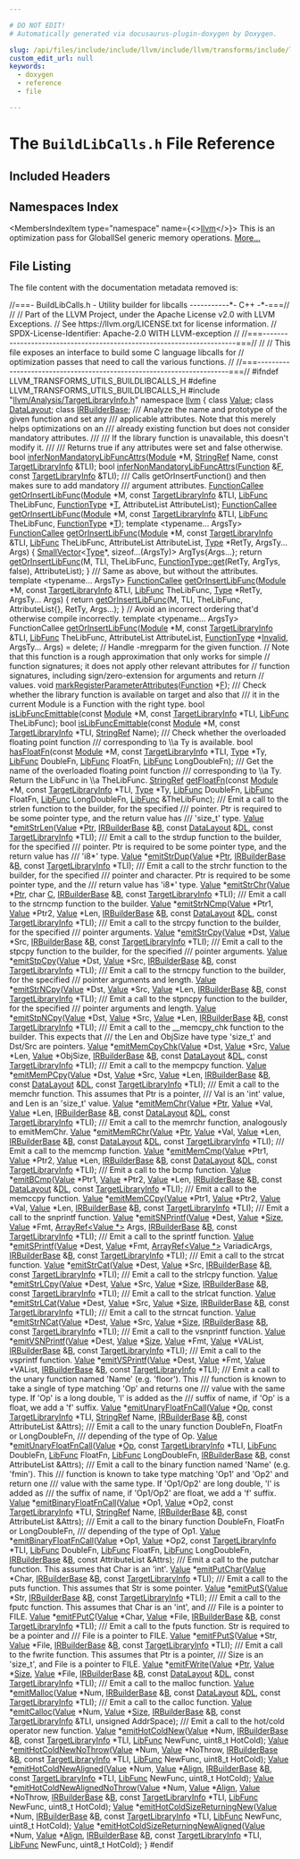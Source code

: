 ```yaml
---

# DO NOT EDIT!
# Automatically generated via docusaurus-plugin-doxygen by Doxygen.

slug: /api/files/include/include/llvm/include/llvm/transforms/include/llvm/transforms/utils/buildlibcalls-h
custom_edit_url: null
keywords:
  - doxygen
  - reference
  - file

---
```





# The `BuildLibCalls.h` File Reference

<DoxygenPage pluginConfig={pluginConfig}>



## Included Headers

<IncludesList>
<IncludesListItem
  filePath="llvm/Analysis/TargetLibraryInfo.h"
  permalink="/docs/api/files/include/include/llvm/include/llvm/analysis/targetlibraryinfo-h"
  isLocal="true" />
</IncludesList>

## Namespaces Index

<MembersIndex>

<MembersIndexItem
  type="namespace"
  name={<><a href="/docs/api/namespaces/llvm">llvm</a></>}>
This is an optimization pass for GlobalISel generic memory operations. <a href="/docs/api/namespaces/llvm/#details">More...</a>
</MembersIndexItem>

</MembersIndex>


## File Listing

The file content with the documentation metadata removed is:

<ProgramListing>

<Link id="l00001" /><CodeLine lineNumber="1"><Highlight kind="comment">//===- BuildLibCalls.h - Utility builder for libcalls -----------&#42;- C++ -&#42;-===//</Highlight><Highlight kind="normal"></Highlight></CodeLine>
<Link id="l00002" /><CodeLine lineNumber="2"><Highlight kind="normal"></Highlight><Highlight kind="comment">//</Highlight><Highlight kind="normal"></Highlight></CodeLine>
<Link id="l00003" /><CodeLine lineNumber="3"><Highlight kind="normal"></Highlight><Highlight kind="comment">// Part of the LLVM Project, under the Apache License v2.0 with LLVM Exceptions.</Highlight><Highlight kind="normal"></Highlight></CodeLine>
<Link id="l00004" /><CodeLine lineNumber="4"><Highlight kind="normal"></Highlight><Highlight kind="comment">// See https://llvm.org/LICENSE.txt for license information.</Highlight><Highlight kind="normal"></Highlight></CodeLine>
<Link id="l00005" /><CodeLine lineNumber="5"><Highlight kind="normal"></Highlight><Highlight kind="comment">// SPDX-License-Identifier: Apache-2.0 WITH LLVM-exception</Highlight><Highlight kind="normal"></Highlight></CodeLine>
<Link id="l00006" /><CodeLine lineNumber="6"><Highlight kind="normal"></Highlight><Highlight kind="comment">//</Highlight><Highlight kind="normal"></Highlight></CodeLine>
<Link id="l00007" /><CodeLine lineNumber="7"><Highlight kind="normal"></Highlight><Highlight kind="comment">//===----------------------------------------------------------------------===//</Highlight><Highlight kind="normal"></Highlight></CodeLine>
<Link id="l00008" /><CodeLine lineNumber="8"><Highlight kind="normal"></Highlight><Highlight kind="comment">//</Highlight><Highlight kind="normal"></Highlight></CodeLine>
<Link id="l00009" /><CodeLine lineNumber="9"><Highlight kind="normal"></Highlight><Highlight kind="comment">// This file exposes an interface to build some C language libcalls for</Highlight><Highlight kind="normal"></Highlight></CodeLine>
<Link id="l00010" /><CodeLine lineNumber="10"><Highlight kind="normal"></Highlight><Highlight kind="comment">// optimization passes that need to call the various functions.</Highlight><Highlight kind="normal"></Highlight></CodeLine>
<Link id="l00011" /><CodeLine lineNumber="11"><Highlight kind="normal"></Highlight><Highlight kind="comment">//</Highlight><Highlight kind="normal"></Highlight></CodeLine>
<Link id="l00012" /><CodeLine lineNumber="12"><Highlight kind="normal"></Highlight><Highlight kind="comment">//===----------------------------------------------------------------------===//</Highlight><Highlight kind="normal"></Highlight></CodeLine>
<Link id="l00013" /><CodeLine lineNumber="13"><Highlight kind="normal"></Highlight></CodeLine>
<Link id="l00014" /><CodeLine lineNumber="14"><Highlight kind="normal"></Highlight><Highlight kind="preprocessor">#ifndef LLVM&#95;TRANSFORMS&#95;UTILS&#95;BUILDLIBCALLS&#95;H</Highlight><Highlight kind="normal"></Highlight></CodeLine>
<Link id="l00015" /><CodeLine lineNumber="15"><Highlight kind="normal"></Highlight><Highlight kind="preprocessor">#define LLVM&#95;TRANSFORMS&#95;UTILS&#95;BUILDLIBCALLS&#95;H</Highlight><Highlight kind="normal"></Highlight></CodeLine>
<Link id="l00016" /><CodeLine lineNumber="16"><Highlight kind="normal"></Highlight></CodeLine>
<Link id="l00017" /><CodeLine lineNumber="17"><Highlight kind="normal"></Highlight><Highlight kind="preprocessor">#include &quot;<a href="/docs/api/files/include/include/llvm/include/llvm/analysis/targetlibraryinfo-h">llvm/Analysis/TargetLibraryInfo.h</a>&quot;</Highlight><Highlight kind="normal"></Highlight></CodeLine>
<Link id="l00018" /><CodeLine lineNumber="18"><Highlight kind="normal"></Highlight></CodeLine>
<Link id="l00019" /><CodeLine lineNumber="19"><Highlight kind="normal"></Highlight><Highlight kind="keyword">namespace </Highlight><Highlight kind="normal"><a href="/docs/api/namespaces/llvm">llvm</a> &#123;</Highlight></CodeLine>
<Link id="l00020" /><CodeLine lineNumber="20"><Highlight kind="normal">  </Highlight><Highlight kind="keyword">class </Highlight><Highlight kind="normal"><a href="/docs/api/classes/llvm/value">Value</a>;</Highlight></CodeLine>
<Link id="l00021" /><CodeLine lineNumber="21"><Highlight kind="normal">  </Highlight><Highlight kind="keyword">class </Highlight><Highlight kind="normal"><a href="/docs/api/classes/llvm/datalayout">DataLayout</a>;</Highlight></CodeLine>
<Link id="l00022" /><CodeLine lineNumber="22"><Highlight kind="normal">  </Highlight><Highlight kind="keyword">class </Highlight><Highlight kind="normal"><a href="/docs/api/classes/llvm/irbuilderbase">IRBuilderBase</a>;</Highlight></CodeLine>
<Link id="l00023" /><CodeLine lineNumber="23"><Highlight kind="normal"></Highlight><Highlight kind="comment"></Highlight></CodeLine>
<Link id="l00024" /><CodeLine lineNumber="24"><Highlight kind="comment">  /// Analyze the name and prototype of the given function and set any</Highlight></CodeLine>
<Link id="l00025" /><CodeLine lineNumber="25"><Highlight kind="comment">  /// applicable attributes. Note that this merely helps optimizations on an</Highlight></CodeLine>
<Link id="l00026" /><CodeLine lineNumber="26"><Highlight kind="comment">  /// already existing function but does not consider mandatory attributes.</Highlight></CodeLine>
<Link id="l00027" /><CodeLine lineNumber="27"><Highlight kind="comment">  ///</Highlight></CodeLine>
<Link id="l00028" /><CodeLine lineNumber="28"><Highlight kind="comment">  /// If the library function is unavailable, this doesn&#39;t modify it.</Highlight></CodeLine>
<Link id="l00029" /><CodeLine lineNumber="29"><Highlight kind="comment">  ///</Highlight></CodeLine>
<Link id="l00030" /><CodeLine lineNumber="30"><Highlight kind="comment">  /// Returns true if any attributes were set and false otherwise.</Highlight><Highlight kind="normal"></Highlight></CodeLine>
<Link id="l00031" /><CodeLine lineNumber="31"><Highlight kind="normal">  </Highlight><Highlight kind="keywordtype">bool</Highlight><Highlight kind="normal"> <a href="/docs/api/namespaces/llvm/#a4a57dcd94b6daa3eacdbe8471955f4b1">inferNonMandatoryLibFuncAttrs</a>(<a href="/docs/api/classes/llvm/module">Module</a> &#42;M, <a href="/docs/api/classes/llvm/stringref">StringRef</a> Name,</Highlight></CodeLine>
<Link id="l00032" /><CodeLine lineNumber="32"><Highlight kind="normal">                                     </Highlight><Highlight kind="keyword">const</Highlight><Highlight kind="normal"> <a href="/docs/api/classes/llvm/targetlibraryinfo">TargetLibraryInfo</a> &amp;TLI);</Highlight></CodeLine>
<Link id="l00033" /><CodeLine lineNumber="33"><Highlight kind="normal">  </Highlight><Highlight kind="keywordtype">bool</Highlight><Highlight kind="normal"> <a href="/docs/api/namespaces/llvm/#a4a57dcd94b6daa3eacdbe8471955f4b1">inferNonMandatoryLibFuncAttrs</a>(<a href="/docs/api/classes/llvm/function">Function</a> &amp;<a href="/docs/api/files/lib/lib/support/md5-cpp/#a96d73bbd7af15cb1fc38c3f4a3bd82e9">F</a>, </Highlight><Highlight kind="keyword">const</Highlight><Highlight kind="normal"> <a href="/docs/api/classes/llvm/targetlibraryinfo">TargetLibraryInfo</a> &amp;TLI);</Highlight></CodeLine>
<Link id="l00034" /><CodeLine lineNumber="34"><Highlight kind="normal"></Highlight><Highlight kind="comment"></Highlight></CodeLine>
<Link id="l00035" /><CodeLine lineNumber="35"><Highlight kind="comment">  /// Calls getOrInsertFunction() and then makes sure to add mandatory</Highlight></CodeLine>
<Link id="l00036" /><CodeLine lineNumber="36"><Highlight kind="comment">  /// argument attributes.</Highlight><Highlight kind="normal"></Highlight></CodeLine>
<Link id="l00037" /><CodeLine lineNumber="37"><Highlight kind="normal">  <a href="/docs/api/classes/llvm/functioncallee">FunctionCallee</a> <a href="/docs/api/namespaces/llvm/#a87cba3c4c88ab5df01a7f7dece1e0266">getOrInsertLibFunc</a>(<a href="/docs/api/classes/llvm/module">Module</a> &#42;M, </Highlight><Highlight kind="keyword">const</Highlight><Highlight kind="normal"> <a href="/docs/api/classes/llvm/targetlibraryinfo">TargetLibraryInfo</a> &amp;TLI,</Highlight></CodeLine>
<Link id="l00038" /><CodeLine lineNumber="38"><Highlight kind="normal">                                    <a href="/docs/api/namespaces/llvm/#a26a5e408fc09c5664d2bbb2d7fae154e">LibFunc</a> TheLibFunc, <a href="/docs/api/classes/llvm/functiontype">FunctionType</a> &#42;<a href="/docs/api/files/lib/lib/target/lib/target/mips/mips16isellowering-cpp/#a0acb682b8260ab1c60b918599864e2e5">T</a>,</Highlight></CodeLine>
<Link id="l00039" /><CodeLine lineNumber="39"><Highlight kind="normal">                                    AttributeList AttributeList);</Highlight></CodeLine>
<Link id="l00040" /><CodeLine lineNumber="40"><Highlight kind="normal">  <a href="/docs/api/classes/llvm/functioncallee">FunctionCallee</a> <a href="/docs/api/namespaces/llvm/#a87cba3c4c88ab5df01a7f7dece1e0266">getOrInsertLibFunc</a>(<a href="/docs/api/classes/llvm/module">Module</a> &#42;M, </Highlight><Highlight kind="keyword">const</Highlight><Highlight kind="normal"> <a href="/docs/api/classes/llvm/targetlibraryinfo">TargetLibraryInfo</a> &amp;TLI,</Highlight></CodeLine>
<Link id="l00041" /><CodeLine lineNumber="41"><Highlight kind="normal">                                    <a href="/docs/api/namespaces/llvm/#a26a5e408fc09c5664d2bbb2d7fae154e">LibFunc</a> TheLibFunc, <a href="/docs/api/classes/llvm/functiontype">FunctionType</a> &#42;<a href="/docs/api/files/lib/lib/target/lib/target/mips/mips16isellowering-cpp/#a0acb682b8260ab1c60b918599864e2e5">T</a>);</Highlight></CodeLine>
<Link id="l00042" /><CodeLine lineNumber="42"><Highlight kind="normal">  </Highlight><Highlight kind="keyword">template</Highlight><Highlight kind="normal"> &lt;</Highlight><Highlight kind="keyword">typename</Highlight><Highlight kind="normal">... ArgsTy&gt;</Highlight></CodeLine>
<Link id="l00043" /><CodeLine lineNumber="43" lineLink="/docs/api/namespaces/llvm/#ad238b1acbeef49e9e1304a56bc19b0b1"><Highlight kind="normal">  <a href="/docs/api/classes/llvm/functioncallee">FunctionCallee</a> <a href="/docs/api/namespaces/llvm/#a87cba3c4c88ab5df01a7f7dece1e0266">getOrInsertLibFunc</a>(<a href="/docs/api/classes/llvm/module">Module</a> &#42;M, </Highlight><Highlight kind="keyword">const</Highlight><Highlight kind="normal"> <a href="/docs/api/classes/llvm/targetlibraryinfo">TargetLibraryInfo</a> &amp;TLI,</Highlight></CodeLine>
<Link id="l00044" /><CodeLine lineNumber="44"><Highlight kind="normal">                               <a href="/docs/api/namespaces/llvm/#a26a5e408fc09c5664d2bbb2d7fae154e">LibFunc</a> TheLibFunc, AttributeList AttributeList,</Highlight></CodeLine>
<Link id="l00045" /><CodeLine lineNumber="45"><Highlight kind="normal">                               <a href="/docs/api/classes/llvm/type">Type</a> &#42;RetTy, ArgsTy... Args) &#123;</Highlight></CodeLine>
<Link id="l00046" /><CodeLine lineNumber="46"><Highlight kind="normal">    <a href="/docs/api/classes/llvm/smallvector">SmallVector</a>&lt;<a href="/docs/api/classes/llvm/type">Type</a>&#42;, </Highlight><Highlight kind="keyword">sizeof</Highlight><Highlight kind="normal">...(ArgsTy)&gt; ArgTys&#123;Args...&#125;;</Highlight></CodeLine>
<Link id="l00047" /><CodeLine lineNumber="47"><Highlight kind="normal">    </Highlight><Highlight kind="keywordflow">return</Highlight><Highlight kind="normal"> <a href="/docs/api/namespaces/llvm/#a87cba3c4c88ab5df01a7f7dece1e0266">getOrInsertLibFunc</a>(M, TLI, TheLibFunc,</Highlight></CodeLine>
<Link id="l00048" /><CodeLine lineNumber="48"><Highlight kind="normal">                              <a href="/docs/api/classes/llvm/functiontype/#af8be7844c269f201ebcee1e15048c378">FunctionType::get</a>(RetTy, ArgTys, </Highlight><Highlight kind="keyword">false</Highlight><Highlight kind="normal">),</Highlight></CodeLine>
<Link id="l00049" /><CodeLine lineNumber="49"><Highlight kind="normal">                              AttributeList);</Highlight></CodeLine>
<Link id="l00050" /><CodeLine lineNumber="50"><Highlight kind="normal">  &#125;</Highlight><Highlight kind="comment"></Highlight></CodeLine>
<Link id="l00051" /><CodeLine lineNumber="51"><Highlight kind="comment">  /// Same as above, but without the attributes.</Highlight><Highlight kind="normal"></Highlight></CodeLine>
<Link id="l00052" /><CodeLine lineNumber="52"><Highlight kind="normal">  </Highlight><Highlight kind="keyword">template</Highlight><Highlight kind="normal"> &lt;</Highlight><Highlight kind="keyword">typename</Highlight><Highlight kind="normal">... ArgsTy&gt;</Highlight></CodeLine>
<Link id="l00053" /><CodeLine lineNumber="53" lineLink="/docs/api/namespaces/llvm/#a4e83e36b2ffa5e4cc01a0bc495de4b00"><Highlight kind="normal">  <a href="/docs/api/classes/llvm/functioncallee">FunctionCallee</a> <a href="/docs/api/namespaces/llvm/#a87cba3c4c88ab5df01a7f7dece1e0266">getOrInsertLibFunc</a>(<a href="/docs/api/classes/llvm/module">Module</a> &#42;M, </Highlight><Highlight kind="keyword">const</Highlight><Highlight kind="normal"> <a href="/docs/api/classes/llvm/targetlibraryinfo">TargetLibraryInfo</a> &amp;TLI,</Highlight></CodeLine>
<Link id="l00054" /><CodeLine lineNumber="54"><Highlight kind="normal">                             <a href="/docs/api/namespaces/llvm/#a26a5e408fc09c5664d2bbb2d7fae154e">LibFunc</a> TheLibFunc, <a href="/docs/api/classes/llvm/type">Type</a> &#42;RetTy, ArgsTy... Args) &#123;</Highlight></CodeLine>
<Link id="l00055" /><CodeLine lineNumber="55"><Highlight kind="normal">    </Highlight><Highlight kind="keywordflow">return</Highlight><Highlight kind="normal"> <a href="/docs/api/namespaces/llvm/#a87cba3c4c88ab5df01a7f7dece1e0266">getOrInsertLibFunc</a>(M, TLI, TheLibFunc, AttributeList&#123;&#125;, RetTy,</Highlight></CodeLine>
<Link id="l00056" /><CodeLine lineNumber="56"><Highlight kind="normal">                              Args...);</Highlight></CodeLine>
<Link id="l00057" /><CodeLine lineNumber="57"><Highlight kind="normal">  &#125;</Highlight></CodeLine>
<Link id="l00058" /><CodeLine lineNumber="58"><Highlight kind="normal">  </Highlight><Highlight kind="comment">// Avoid an incorrect ordering that&#39;d otherwise compile incorrectly.</Highlight><Highlight kind="normal"></Highlight></CodeLine>
<Link id="l00059" /><CodeLine lineNumber="59"><Highlight kind="normal">  </Highlight><Highlight kind="keyword">template</Highlight><Highlight kind="normal"> &lt;</Highlight><Highlight kind="keyword">typename</Highlight><Highlight kind="normal">... ArgsTy&gt;</Highlight></CodeLine>
<Link id="l00060" /><CodeLine lineNumber="60"><Highlight kind="normal">  FunctionCallee</Highlight></CodeLine>
<Link id="l00061" /><CodeLine lineNumber="61" lineLink="/docs/api/namespaces/llvm/#ae10659523f3a780aa105f4f623d56af2"><Highlight kind="normal">  <a href="/docs/api/namespaces/llvm/#a87cba3c4c88ab5df01a7f7dece1e0266">getOrInsertLibFunc</a>(<a href="/docs/api/classes/llvm/module">Module</a> &#42;M, </Highlight><Highlight kind="keyword">const</Highlight><Highlight kind="normal"> <a href="/docs/api/classes/llvm/targetlibraryinfo">TargetLibraryInfo</a> &amp;TLI,</Highlight></CodeLine>
<Link id="l00062" /><CodeLine lineNumber="62"><Highlight kind="normal">                     <a href="/docs/api/namespaces/llvm/#a26a5e408fc09c5664d2bbb2d7fae154e">LibFunc</a> TheLibFunc, AttributeList AttributeList,</Highlight></CodeLine>
<Link id="l00063" /><CodeLine lineNumber="63"><Highlight kind="normal">                     <a href="/docs/api/classes/llvm/functiontype">FunctionType</a> &#42;<a href="/docs/api/namespaces/llvm/#af59335be18fa802d111a646be658b7d0a68a576ae5bab85b26f5e5a947d3b41e8">Invalid</a>, ArgsTy... Args) = </Highlight><Highlight kind="keyword">delete</Highlight><Highlight kind="normal">;</Highlight></CodeLine>
<Link id="l00064" /><CodeLine lineNumber="64"><Highlight kind="normal"></Highlight></CodeLine>
<Link id="l00065" /><CodeLine lineNumber="65"><Highlight kind="normal">  </Highlight><Highlight kind="comment">// Handle -mregparm for the given function.</Highlight><Highlight kind="normal"></Highlight></CodeLine>
<Link id="l00066" /><CodeLine lineNumber="66"><Highlight kind="normal">  </Highlight><Highlight kind="comment">// Note that this function is a rough approximation that only works for simple</Highlight><Highlight kind="normal"></Highlight></CodeLine>
<Link id="l00067" /><CodeLine lineNumber="67"><Highlight kind="normal">  </Highlight><Highlight kind="comment">// function signatures; it does not apply other relevant attributes for</Highlight><Highlight kind="normal"></Highlight></CodeLine>
<Link id="l00068" /><CodeLine lineNumber="68"><Highlight kind="normal">  </Highlight><Highlight kind="comment">// function signatures, including sign/zero-extension for arguments and return</Highlight><Highlight kind="normal"></Highlight></CodeLine>
<Link id="l00069" /><CodeLine lineNumber="69"><Highlight kind="normal">  </Highlight><Highlight kind="comment">// values.</Highlight><Highlight kind="normal"></Highlight></CodeLine>
<Link id="l00070" /><CodeLine lineNumber="70"><Highlight kind="normal">  </Highlight><Highlight kind="keywordtype">void</Highlight><Highlight kind="normal"> <a href="/docs/api/namespaces/llvm/#a80c3b8536d5beae5bcbde7d9b0c58e02">markRegisterParameterAttributes</a>(<a href="/docs/api/classes/llvm/function">Function</a> &#42;<a href="/docs/api/files/lib/lib/support/md5-cpp/#a96d73bbd7af15cb1fc38c3f4a3bd82e9">F</a>);</Highlight></CodeLine>
<Link id="l00071" /><CodeLine lineNumber="71"><Highlight kind="normal"></Highlight><Highlight kind="comment"></Highlight></CodeLine>
<Link id="l00072" /><CodeLine lineNumber="72"><Highlight kind="comment">  /// Check whether the library function is available on target and also that</Highlight></CodeLine>
<Link id="l00073" /><CodeLine lineNumber="73"><Highlight kind="comment">  /// it in the current Module is a Function with the right type.</Highlight><Highlight kind="normal"></Highlight></CodeLine>
<Link id="l00074" /><CodeLine lineNumber="74"><Highlight kind="normal">  </Highlight><Highlight kind="keywordtype">bool</Highlight><Highlight kind="normal"> <a href="/docs/api/namespaces/llvm/#a57d0e3799b16937e1f8df20ca1f1f3df">isLibFuncEmittable</a>(</Highlight><Highlight kind="keyword">const</Highlight><Highlight kind="normal"> <a href="/docs/api/classes/llvm/module">Module</a> &#42;M, </Highlight><Highlight kind="keyword">const</Highlight><Highlight kind="normal"> <a href="/docs/api/classes/llvm/targetlibraryinfo">TargetLibraryInfo</a> &#42;TLI,</Highlight></CodeLine>
<Link id="l00075" /><CodeLine lineNumber="75"><Highlight kind="normal">                          <a href="/docs/api/namespaces/llvm/#a26a5e408fc09c5664d2bbb2d7fae154e">LibFunc</a> TheLibFunc);</Highlight></CodeLine>
<Link id="l00076" /><CodeLine lineNumber="76"><Highlight kind="normal">  </Highlight><Highlight kind="keywordtype">bool</Highlight><Highlight kind="normal"> <a href="/docs/api/namespaces/llvm/#a57d0e3799b16937e1f8df20ca1f1f3df">isLibFuncEmittable</a>(</Highlight><Highlight kind="keyword">const</Highlight><Highlight kind="normal"> <a href="/docs/api/classes/llvm/module">Module</a> &#42;M, </Highlight><Highlight kind="keyword">const</Highlight><Highlight kind="normal"> <a href="/docs/api/classes/llvm/targetlibraryinfo">TargetLibraryInfo</a> &#42;TLI,</Highlight></CodeLine>
<Link id="l00077" /><CodeLine lineNumber="77"><Highlight kind="normal">                          <a href="/docs/api/classes/llvm/stringref">StringRef</a> Name);</Highlight></CodeLine>
<Link id="l00078" /><CodeLine lineNumber="78"><Highlight kind="normal"></Highlight><Highlight kind="comment"></Highlight></CodeLine>
<Link id="l00079" /><CodeLine lineNumber="79"><Highlight kind="comment">  /// Check whether the overloaded floating point function</Highlight></CodeLine>
<Link id="l00080" /><CodeLine lineNumber="80"><Highlight kind="comment">  /// corresponding to \\a Ty is available.</Highlight><Highlight kind="normal"></Highlight></CodeLine>
<Link id="l00081" /><CodeLine lineNumber="81"><Highlight kind="normal">  </Highlight><Highlight kind="keywordtype">bool</Highlight><Highlight kind="normal"> <a href="/docs/api/namespaces/llvm/#a48857a8252dd37eb41884773de34738f">hasFloatFn</a>(</Highlight><Highlight kind="keyword">const</Highlight><Highlight kind="normal"> <a href="/docs/api/classes/llvm/module">Module</a> &#42;M, </Highlight><Highlight kind="keyword">const</Highlight><Highlight kind="normal"> <a href="/docs/api/classes/llvm/targetlibraryinfo">TargetLibraryInfo</a> &#42;TLI, <a href="/docs/api/classes/llvm/type">Type</a> &#42;Ty,</Highlight></CodeLine>
<Link id="l00082" /><CodeLine lineNumber="82"><Highlight kind="normal">                  <a href="/docs/api/namespaces/llvm/#a26a5e408fc09c5664d2bbb2d7fae154e">LibFunc</a> DoubleFn, <a href="/docs/api/namespaces/llvm/#a26a5e408fc09c5664d2bbb2d7fae154e">LibFunc</a> FloatFn, <a href="/docs/api/namespaces/llvm/#a26a5e408fc09c5664d2bbb2d7fae154e">LibFunc</a> LongDoubleFn);</Highlight></CodeLine>
<Link id="l00083" /><CodeLine lineNumber="83"><Highlight kind="normal"></Highlight><Highlight kind="comment"></Highlight></CodeLine>
<Link id="l00084" /><CodeLine lineNumber="84"><Highlight kind="comment">  /// Get the name of the overloaded floating point function</Highlight></CodeLine>
<Link id="l00085" /><CodeLine lineNumber="85"><Highlight kind="comment">  /// corresponding to \\a Ty. Return the LibFunc in \\a TheLibFunc.</Highlight><Highlight kind="normal"></Highlight></CodeLine>
<Link id="l00086" /><CodeLine lineNumber="86"><Highlight kind="normal">  <a href="/docs/api/classes/llvm/stringref">StringRef</a> <a href="/docs/api/namespaces/llvm/#a85cffb0596b8391caaebf06fbd786b1b">getFloatFn</a>(</Highlight><Highlight kind="keyword">const</Highlight><Highlight kind="normal"> <a href="/docs/api/classes/llvm/module">Module</a> &#42;M, </Highlight><Highlight kind="keyword">const</Highlight><Highlight kind="normal"> <a href="/docs/api/classes/llvm/targetlibraryinfo">TargetLibraryInfo</a> &#42;TLI, <a href="/docs/api/classes/llvm/type">Type</a> &#42;Ty,</Highlight></CodeLine>
<Link id="l00087" /><CodeLine lineNumber="87"><Highlight kind="normal">                       <a href="/docs/api/namespaces/llvm/#a26a5e408fc09c5664d2bbb2d7fae154e">LibFunc</a> DoubleFn, <a href="/docs/api/namespaces/llvm/#a26a5e408fc09c5664d2bbb2d7fae154e">LibFunc</a> FloatFn, <a href="/docs/api/namespaces/llvm/#a26a5e408fc09c5664d2bbb2d7fae154e">LibFunc</a> LongDoubleFn,</Highlight></CodeLine>
<Link id="l00088" /><CodeLine lineNumber="88"><Highlight kind="normal">                       <a href="/docs/api/namespaces/llvm/#a26a5e408fc09c5664d2bbb2d7fae154e">LibFunc</a> &amp;TheLibFunc);</Highlight></CodeLine>
<Link id="l00089" /><CodeLine lineNumber="89"><Highlight kind="normal"></Highlight><Highlight kind="comment"></Highlight></CodeLine>
<Link id="l00090" /><CodeLine lineNumber="90"><Highlight kind="comment">  /// Emit a call to the strlen function to the builder, for the specified</Highlight></CodeLine>
<Link id="l00091" /><CodeLine lineNumber="91"><Highlight kind="comment">  /// pointer. Ptr is required to be some pointer type, and the return value has</Highlight></CodeLine>
<Link id="l00092" /><CodeLine lineNumber="92"><Highlight kind="comment">  /// &#39;size&#95;t&#39; type.</Highlight><Highlight kind="normal"></Highlight></CodeLine>
<Link id="l00093" /><CodeLine lineNumber="93"><Highlight kind="normal">  <a href="/docs/api/classes/llvm/value">Value</a> &#42;<a href="/docs/api/namespaces/llvm/#a89b0cdc1642ef7f90fcbf492429d1ad8">emitStrLen</a>(<a href="/docs/api/classes/llvm/value">Value</a> &#42;<a href="/docs/api/files/lib/lib/analysis/targetlibraryinfo-cpp/#aca185e6d0e9f423dbb24440206454872a11dbf501abf829b3ab7049c2d3a8a053">Ptr</a>, <a href="/docs/api/classes/llvm/irbuilderbase">IRBuilderBase</a> &amp;<a href="/docs/api/files/lib/lib/ir/builtingcs-cpp/#ae76959fe811ba090de4cba69ac00f1da">B</a>, </Highlight><Highlight kind="keyword">const</Highlight><Highlight kind="normal"> <a href="/docs/api/classes/llvm/datalayout">DataLayout</a> &amp;<a href="/docs/api/files/lib/lib/target/lib/target/arm/armslshardening-cpp/#ad467c4ab9119043f9b7750ab986be61a">DL</a>,</Highlight></CodeLine>
<Link id="l00094" /><CodeLine lineNumber="94"><Highlight kind="normal">                    </Highlight><Highlight kind="keyword">const</Highlight><Highlight kind="normal"> <a href="/docs/api/classes/llvm/targetlibraryinfo">TargetLibraryInfo</a> &#42;TLI);</Highlight></CodeLine>
<Link id="l00095" /><CodeLine lineNumber="95"><Highlight kind="normal"></Highlight><Highlight kind="comment"></Highlight></CodeLine>
<Link id="l00096" /><CodeLine lineNumber="96"><Highlight kind="comment">  /// Emit a call to the strdup function to the builder, for the specified</Highlight></CodeLine>
<Link id="l00097" /><CodeLine lineNumber="97"><Highlight kind="comment">  /// pointer. Ptr is required to be some pointer type, and the return value has</Highlight></CodeLine>
<Link id="l00098" /><CodeLine lineNumber="98"><Highlight kind="comment">  /// &#39;i8&#42;&#39; type.</Highlight><Highlight kind="normal"></Highlight></CodeLine>
<Link id="l00099" /><CodeLine lineNumber="99"><Highlight kind="normal">  <a href="/docs/api/classes/llvm/value">Value</a> &#42;<a href="/docs/api/namespaces/llvm/#a70223109f2fd6a814865c58a738b4925">emitStrDup</a>(<a href="/docs/api/classes/llvm/value">Value</a> &#42;<a href="/docs/api/files/lib/lib/analysis/targetlibraryinfo-cpp/#aca185e6d0e9f423dbb24440206454872a11dbf501abf829b3ab7049c2d3a8a053">Ptr</a>, <a href="/docs/api/classes/llvm/irbuilderbase">IRBuilderBase</a> &amp;<a href="/docs/api/files/lib/lib/ir/builtingcs-cpp/#ae76959fe811ba090de4cba69ac00f1da">B</a>, </Highlight><Highlight kind="keyword">const</Highlight><Highlight kind="normal"> <a href="/docs/api/classes/llvm/targetlibraryinfo">TargetLibraryInfo</a> &#42;TLI);</Highlight></CodeLine>
<Link id="l00100" /><CodeLine lineNumber="100"><Highlight kind="normal"></Highlight><Highlight kind="comment"></Highlight></CodeLine>
<Link id="l00101" /><CodeLine lineNumber="101"><Highlight kind="comment">  /// Emit a call to the strchr function to the builder, for the specified</Highlight></CodeLine>
<Link id="l00102" /><CodeLine lineNumber="102"><Highlight kind="comment">  /// pointer and character. Ptr is required to be some pointer type, and the</Highlight></CodeLine>
<Link id="l00103" /><CodeLine lineNumber="103"><Highlight kind="comment">  /// return value has &#39;i8&#42;&#39; type.</Highlight><Highlight kind="normal"></Highlight></CodeLine>
<Link id="l00104" /><CodeLine lineNumber="104"><Highlight kind="normal">  <a href="/docs/api/classes/llvm/value">Value</a> &#42;<a href="/docs/api/namespaces/llvm/#a0ba6a71235e219f0d87ab9f7c43476a9">emitStrChr</a>(<a href="/docs/api/classes/llvm/value">Value</a> &#42;<a href="/docs/api/files/lib/lib/analysis/targetlibraryinfo-cpp/#aca185e6d0e9f423dbb24440206454872a11dbf501abf829b3ab7049c2d3a8a053">Ptr</a>, </Highlight><Highlight kind="keywordtype">char</Highlight><Highlight kind="normal"> <a href="/docs/api/namespaces/llvm/callingconv/#ac6aa1387c4375260e2468eb5a77fdb4cafd841a49aec1539bc88abc8ff9e170fb">C</a>, <a href="/docs/api/classes/llvm/irbuilderbase">IRBuilderBase</a> &amp;<a href="/docs/api/files/lib/lib/ir/builtingcs-cpp/#ae76959fe811ba090de4cba69ac00f1da">B</a>,</Highlight></CodeLine>
<Link id="l00105" /><CodeLine lineNumber="105"><Highlight kind="normal">                    </Highlight><Highlight kind="keyword">const</Highlight><Highlight kind="normal"> <a href="/docs/api/classes/llvm/targetlibraryinfo">TargetLibraryInfo</a> &#42;TLI);</Highlight></CodeLine>
<Link id="l00106" /><CodeLine lineNumber="106"><Highlight kind="normal"></Highlight><Highlight kind="comment"></Highlight></CodeLine>
<Link id="l00107" /><CodeLine lineNumber="107"><Highlight kind="comment">  /// Emit a call to the strncmp function to the builder.</Highlight><Highlight kind="normal"></Highlight></CodeLine>
<Link id="l00108" /><CodeLine lineNumber="108"><Highlight kind="normal">  <a href="/docs/api/classes/llvm/value">Value</a> &#42;<a href="/docs/api/namespaces/llvm/#a6235f3b5af61e1da8ecb017f6f909f1f">emitStrNCmp</a>(<a href="/docs/api/classes/llvm/value">Value</a> &#42;Ptr1, <a href="/docs/api/classes/llvm/value">Value</a> &#42;Ptr2, <a href="/docs/api/classes/llvm/value">Value</a> &#42;Len, <a href="/docs/api/classes/llvm/irbuilderbase">IRBuilderBase</a> &amp;<a href="/docs/api/files/lib/lib/ir/builtingcs-cpp/#ae76959fe811ba090de4cba69ac00f1da">B</a>,</Highlight></CodeLine>
<Link id="l00109" /><CodeLine lineNumber="109"><Highlight kind="normal">                     </Highlight><Highlight kind="keyword">const</Highlight><Highlight kind="normal"> <a href="/docs/api/classes/llvm/datalayout">DataLayout</a> &amp;<a href="/docs/api/files/lib/lib/target/lib/target/arm/armslshardening-cpp/#ad467c4ab9119043f9b7750ab986be61a">DL</a>, </Highlight><Highlight kind="keyword">const</Highlight><Highlight kind="normal"> <a href="/docs/api/classes/llvm/targetlibraryinfo">TargetLibraryInfo</a> &#42;TLI);</Highlight></CodeLine>
<Link id="l00110" /><CodeLine lineNumber="110"><Highlight kind="normal"></Highlight><Highlight kind="comment"></Highlight></CodeLine>
<Link id="l00111" /><CodeLine lineNumber="111"><Highlight kind="comment">  /// Emit a call to the strcpy function to the builder, for the specified</Highlight></CodeLine>
<Link id="l00112" /><CodeLine lineNumber="112"><Highlight kind="comment">  /// pointer arguments.</Highlight><Highlight kind="normal"></Highlight></CodeLine>
<Link id="l00113" /><CodeLine lineNumber="113"><Highlight kind="normal">  <a href="/docs/api/classes/llvm/value">Value</a> &#42;<a href="/docs/api/namespaces/llvm/#ae1777b151b5f4127a3af26fa2f841a99">emitStrCpy</a>(<a href="/docs/api/classes/llvm/value">Value</a> &#42;Dst, <a href="/docs/api/classes/llvm/value">Value</a> &#42;Src, <a href="/docs/api/classes/llvm/irbuilderbase">IRBuilderBase</a> &amp;<a href="/docs/api/files/lib/lib/ir/builtingcs-cpp/#ae76959fe811ba090de4cba69ac00f1da">B</a>,</Highlight></CodeLine>
<Link id="l00114" /><CodeLine lineNumber="114"><Highlight kind="normal">                    </Highlight><Highlight kind="keyword">const</Highlight><Highlight kind="normal"> <a href="/docs/api/classes/llvm/targetlibraryinfo">TargetLibraryInfo</a> &#42;TLI);</Highlight></CodeLine>
<Link id="l00115" /><CodeLine lineNumber="115"><Highlight kind="normal"></Highlight><Highlight kind="comment"></Highlight></CodeLine>
<Link id="l00116" /><CodeLine lineNumber="116"><Highlight kind="comment">  /// Emit a call to the stpcpy function to the builder, for the specified</Highlight></CodeLine>
<Link id="l00117" /><CodeLine lineNumber="117"><Highlight kind="comment">  /// pointer arguments.</Highlight><Highlight kind="normal"></Highlight></CodeLine>
<Link id="l00118" /><CodeLine lineNumber="118"><Highlight kind="normal">  <a href="/docs/api/classes/llvm/value">Value</a> &#42;<a href="/docs/api/namespaces/llvm/#aa2219174d1d70af115609449fea112b1">emitStpCpy</a>(<a href="/docs/api/classes/llvm/value">Value</a> &#42;Dst, <a href="/docs/api/classes/llvm/value">Value</a> &#42;Src, <a href="/docs/api/classes/llvm/irbuilderbase">IRBuilderBase</a> &amp;<a href="/docs/api/files/lib/lib/ir/builtingcs-cpp/#ae76959fe811ba090de4cba69ac00f1da">B</a>,</Highlight></CodeLine>
<Link id="l00119" /><CodeLine lineNumber="119"><Highlight kind="normal">                    </Highlight><Highlight kind="keyword">const</Highlight><Highlight kind="normal"> <a href="/docs/api/classes/llvm/targetlibraryinfo">TargetLibraryInfo</a> &#42;TLI);</Highlight></CodeLine>
<Link id="l00120" /><CodeLine lineNumber="120"><Highlight kind="normal"></Highlight><Highlight kind="comment"></Highlight></CodeLine>
<Link id="l00121" /><CodeLine lineNumber="121"><Highlight kind="comment">  /// Emit a call to the strncpy function to the builder, for the specified</Highlight></CodeLine>
<Link id="l00122" /><CodeLine lineNumber="122"><Highlight kind="comment">  /// pointer arguments and length.</Highlight><Highlight kind="normal"></Highlight></CodeLine>
<Link id="l00123" /><CodeLine lineNumber="123"><Highlight kind="normal">  <a href="/docs/api/classes/llvm/value">Value</a> &#42;<a href="/docs/api/namespaces/llvm/#a14a05ffce8dd7f9e6fe4a0b96dc313e6">emitStrNCpy</a>(<a href="/docs/api/classes/llvm/value">Value</a> &#42;Dst, <a href="/docs/api/classes/llvm/value">Value</a> &#42;Src, <a href="/docs/api/classes/llvm/value">Value</a> &#42;Len, <a href="/docs/api/classes/llvm/irbuilderbase">IRBuilderBase</a> &amp;<a href="/docs/api/files/lib/lib/ir/builtingcs-cpp/#ae76959fe811ba090de4cba69ac00f1da">B</a>,</Highlight></CodeLine>
<Link id="l00124" /><CodeLine lineNumber="124"><Highlight kind="normal">                     </Highlight><Highlight kind="keyword">const</Highlight><Highlight kind="normal"> <a href="/docs/api/classes/llvm/targetlibraryinfo">TargetLibraryInfo</a> &#42;TLI);</Highlight></CodeLine>
<Link id="l00125" /><CodeLine lineNumber="125"><Highlight kind="normal"></Highlight><Highlight kind="comment"></Highlight></CodeLine>
<Link id="l00126" /><CodeLine lineNumber="126"><Highlight kind="comment">  /// Emit a call to the stpncpy function to the builder, for the specified</Highlight></CodeLine>
<Link id="l00127" /><CodeLine lineNumber="127"><Highlight kind="comment">  /// pointer arguments and length.</Highlight><Highlight kind="normal"></Highlight></CodeLine>
<Link id="l00128" /><CodeLine lineNumber="128"><Highlight kind="normal">  <a href="/docs/api/classes/llvm/value">Value</a> &#42;<a href="/docs/api/namespaces/llvm/#a8c2ffb91a5485fa7becad0e00d7e1815">emitStpNCpy</a>(<a href="/docs/api/classes/llvm/value">Value</a> &#42;Dst, <a href="/docs/api/classes/llvm/value">Value</a> &#42;Src, <a href="/docs/api/classes/llvm/value">Value</a> &#42;Len, <a href="/docs/api/classes/llvm/irbuilderbase">IRBuilderBase</a> &amp;<a href="/docs/api/files/lib/lib/ir/builtingcs-cpp/#ae76959fe811ba090de4cba69ac00f1da">B</a>,</Highlight></CodeLine>
<Link id="l00129" /><CodeLine lineNumber="129"><Highlight kind="normal">                     </Highlight><Highlight kind="keyword">const</Highlight><Highlight kind="normal"> <a href="/docs/api/classes/llvm/targetlibraryinfo">TargetLibraryInfo</a> &#42;TLI);</Highlight></CodeLine>
<Link id="l00130" /><CodeLine lineNumber="130"><Highlight kind="normal"></Highlight><Highlight kind="comment"></Highlight></CodeLine>
<Link id="l00131" /><CodeLine lineNumber="131"><Highlight kind="comment">  /// Emit a call to the &#95;&#95;memcpy&#95;chk function to the builder. This expects that</Highlight></CodeLine>
<Link id="l00132" /><CodeLine lineNumber="132"><Highlight kind="comment">  /// the Len and ObjSize have type &#39;size&#95;t&#39; and Dst/Src are pointers.</Highlight><Highlight kind="normal"></Highlight></CodeLine>
<Link id="l00133" /><CodeLine lineNumber="133"><Highlight kind="normal">  <a href="/docs/api/classes/llvm/value">Value</a> &#42;<a href="/docs/api/namespaces/llvm/#a1484bdcb6b4c84ceb447270f8acca352">emitMemCpyChk</a>(<a href="/docs/api/classes/llvm/value">Value</a> &#42;Dst, <a href="/docs/api/classes/llvm/value">Value</a> &#42;Src, <a href="/docs/api/classes/llvm/value">Value</a> &#42;Len, <a href="/docs/api/classes/llvm/value">Value</a> &#42;ObjSize,</Highlight></CodeLine>
<Link id="l00134" /><CodeLine lineNumber="134"><Highlight kind="normal">                       <a href="/docs/api/classes/llvm/irbuilderbase">IRBuilderBase</a> &amp;<a href="/docs/api/files/lib/lib/ir/builtingcs-cpp/#ae76959fe811ba090de4cba69ac00f1da">B</a>, </Highlight><Highlight kind="keyword">const</Highlight><Highlight kind="normal"> <a href="/docs/api/classes/llvm/datalayout">DataLayout</a> &amp;<a href="/docs/api/files/lib/lib/target/lib/target/arm/armslshardening-cpp/#ad467c4ab9119043f9b7750ab986be61a">DL</a>,</Highlight></CodeLine>
<Link id="l00135" /><CodeLine lineNumber="135"><Highlight kind="normal">                       </Highlight><Highlight kind="keyword">const</Highlight><Highlight kind="normal"> <a href="/docs/api/classes/llvm/targetlibraryinfo">TargetLibraryInfo</a> &#42;TLI);</Highlight></CodeLine>
<Link id="l00136" /><CodeLine lineNumber="136"><Highlight kind="normal"></Highlight><Highlight kind="comment"></Highlight></CodeLine>
<Link id="l00137" /><CodeLine lineNumber="137"><Highlight kind="comment">  /// Emit a call to the mempcpy function.</Highlight><Highlight kind="normal"></Highlight></CodeLine>
<Link id="l00138" /><CodeLine lineNumber="138"><Highlight kind="normal">  <a href="/docs/api/classes/llvm/value">Value</a> &#42;<a href="/docs/api/namespaces/llvm/#ae76b9bfb5e62fe86e9133d4a5b5bd275">emitMemPCpy</a>(<a href="/docs/api/classes/llvm/value">Value</a> &#42;Dst, <a href="/docs/api/classes/llvm/value">Value</a> &#42;Src, <a href="/docs/api/classes/llvm/value">Value</a> &#42;Len, <a href="/docs/api/classes/llvm/irbuilderbase">IRBuilderBase</a> &amp;<a href="/docs/api/files/lib/lib/ir/builtingcs-cpp/#ae76959fe811ba090de4cba69ac00f1da">B</a>,</Highlight></CodeLine>
<Link id="l00139" /><CodeLine lineNumber="139"><Highlight kind="normal">                     </Highlight><Highlight kind="keyword">const</Highlight><Highlight kind="normal"> <a href="/docs/api/classes/llvm/datalayout">DataLayout</a> &amp;<a href="/docs/api/files/lib/lib/target/lib/target/arm/armslshardening-cpp/#ad467c4ab9119043f9b7750ab986be61a">DL</a>, </Highlight><Highlight kind="keyword">const</Highlight><Highlight kind="normal"> <a href="/docs/api/classes/llvm/targetlibraryinfo">TargetLibraryInfo</a> &#42;TLI);</Highlight></CodeLine>
<Link id="l00140" /><CodeLine lineNumber="140"><Highlight kind="normal"></Highlight><Highlight kind="comment"></Highlight></CodeLine>
<Link id="l00141" /><CodeLine lineNumber="141"><Highlight kind="comment">  /// Emit a call to the memchr function. This assumes that Ptr is a pointer,</Highlight></CodeLine>
<Link id="l00142" /><CodeLine lineNumber="142"><Highlight kind="comment">  /// Val is an &#39;int&#39; value, and Len is an &#39;size&#95;t&#39; value.</Highlight><Highlight kind="normal"></Highlight></CodeLine>
<Link id="l00143" /><CodeLine lineNumber="143"><Highlight kind="normal">  <a href="/docs/api/classes/llvm/value">Value</a> &#42;<a href="/docs/api/namespaces/llvm/#acaee7c149092d8a3f5c9b626030c6fa9">emitMemChr</a>(<a href="/docs/api/classes/llvm/value">Value</a> &#42;<a href="/docs/api/files/lib/lib/analysis/targetlibraryinfo-cpp/#aca185e6d0e9f423dbb24440206454872a11dbf501abf829b3ab7049c2d3a8a053">Ptr</a>, <a href="/docs/api/classes/llvm/value">Value</a> &#42;Val, <a href="/docs/api/classes/llvm/value">Value</a> &#42;Len, <a href="/docs/api/classes/llvm/irbuilderbase">IRBuilderBase</a> &amp;<a href="/docs/api/files/lib/lib/ir/builtingcs-cpp/#ae76959fe811ba090de4cba69ac00f1da">B</a>,</Highlight></CodeLine>
<Link id="l00144" /><CodeLine lineNumber="144"><Highlight kind="normal">                    </Highlight><Highlight kind="keyword">const</Highlight><Highlight kind="normal"> <a href="/docs/api/classes/llvm/datalayout">DataLayout</a> &amp;<a href="/docs/api/files/lib/lib/target/lib/target/arm/armslshardening-cpp/#ad467c4ab9119043f9b7750ab986be61a">DL</a>, </Highlight><Highlight kind="keyword">const</Highlight><Highlight kind="normal"> <a href="/docs/api/classes/llvm/targetlibraryinfo">TargetLibraryInfo</a> &#42;TLI);</Highlight></CodeLine>
<Link id="l00145" /><CodeLine lineNumber="145"><Highlight kind="normal"></Highlight><Highlight kind="comment"></Highlight></CodeLine>
<Link id="l00146" /><CodeLine lineNumber="146"><Highlight kind="comment">  /// Emit a call to the memrchr function, analogously to emitMemChr.</Highlight><Highlight kind="normal"></Highlight></CodeLine>
<Link id="l00147" /><CodeLine lineNumber="147"><Highlight kind="normal">  <a href="/docs/api/classes/llvm/value">Value</a> &#42;<a href="/docs/api/namespaces/llvm/#a38b79d4f932b987c3ff538cacebb106f">emitMemRChr</a>(<a href="/docs/api/classes/llvm/value">Value</a> &#42;<a href="/docs/api/files/lib/lib/analysis/targetlibraryinfo-cpp/#aca185e6d0e9f423dbb24440206454872a11dbf501abf829b3ab7049c2d3a8a053">Ptr</a>, <a href="/docs/api/classes/llvm/value">Value</a> &#42;Val, <a href="/docs/api/classes/llvm/value">Value</a> &#42;Len, <a href="/docs/api/classes/llvm/irbuilderbase">IRBuilderBase</a> &amp;<a href="/docs/api/files/lib/lib/ir/builtingcs-cpp/#ae76959fe811ba090de4cba69ac00f1da">B</a>,</Highlight></CodeLine>
<Link id="l00148" /><CodeLine lineNumber="148"><Highlight kind="normal">                    </Highlight><Highlight kind="keyword">const</Highlight><Highlight kind="normal"> <a href="/docs/api/classes/llvm/datalayout">DataLayout</a> &amp;<a href="/docs/api/files/lib/lib/target/lib/target/arm/armslshardening-cpp/#ad467c4ab9119043f9b7750ab986be61a">DL</a>, </Highlight><Highlight kind="keyword">const</Highlight><Highlight kind="normal"> <a href="/docs/api/classes/llvm/targetlibraryinfo">TargetLibraryInfo</a> &#42;TLI);</Highlight></CodeLine>
<Link id="l00149" /><CodeLine lineNumber="149"><Highlight kind="normal"></Highlight><Highlight kind="comment"></Highlight></CodeLine>
<Link id="l00150" /><CodeLine lineNumber="150"><Highlight kind="comment">  /// Emit a call to the memcmp function.</Highlight><Highlight kind="normal"></Highlight></CodeLine>
<Link id="l00151" /><CodeLine lineNumber="151"><Highlight kind="normal">  <a href="/docs/api/classes/llvm/value">Value</a> &#42;<a href="/docs/api/namespaces/llvm/#a64f1b4176cc7b8012657e7e04a687e66">emitMemCmp</a>(<a href="/docs/api/classes/llvm/value">Value</a> &#42;Ptr1, <a href="/docs/api/classes/llvm/value">Value</a> &#42;Ptr2, <a href="/docs/api/classes/llvm/value">Value</a> &#42;Len, <a href="/docs/api/classes/llvm/irbuilderbase">IRBuilderBase</a> &amp;<a href="/docs/api/files/lib/lib/ir/builtingcs-cpp/#ae76959fe811ba090de4cba69ac00f1da">B</a>,</Highlight></CodeLine>
<Link id="l00152" /><CodeLine lineNumber="152"><Highlight kind="normal">                    </Highlight><Highlight kind="keyword">const</Highlight><Highlight kind="normal"> <a href="/docs/api/classes/llvm/datalayout">DataLayout</a> &amp;<a href="/docs/api/files/lib/lib/target/lib/target/arm/armslshardening-cpp/#ad467c4ab9119043f9b7750ab986be61a">DL</a>, </Highlight><Highlight kind="keyword">const</Highlight><Highlight kind="normal"> <a href="/docs/api/classes/llvm/targetlibraryinfo">TargetLibraryInfo</a> &#42;TLI);</Highlight></CodeLine>
<Link id="l00153" /><CodeLine lineNumber="153"><Highlight kind="normal"></Highlight><Highlight kind="comment"></Highlight></CodeLine>
<Link id="l00154" /><CodeLine lineNumber="154"><Highlight kind="comment">  /// Emit a call to the bcmp function.</Highlight><Highlight kind="normal"></Highlight></CodeLine>
<Link id="l00155" /><CodeLine lineNumber="155"><Highlight kind="normal">  <a href="/docs/api/classes/llvm/value">Value</a> &#42;<a href="/docs/api/namespaces/llvm/#a7e2b6aee30057f25f3a9537ff74775a8">emitBCmp</a>(<a href="/docs/api/classes/llvm/value">Value</a> &#42;Ptr1, <a href="/docs/api/classes/llvm/value">Value</a> &#42;Ptr2, <a href="/docs/api/classes/llvm/value">Value</a> &#42;Len, <a href="/docs/api/classes/llvm/irbuilderbase">IRBuilderBase</a> &amp;<a href="/docs/api/files/lib/lib/ir/builtingcs-cpp/#ae76959fe811ba090de4cba69ac00f1da">B</a>,</Highlight></CodeLine>
<Link id="l00156" /><CodeLine lineNumber="156"><Highlight kind="normal">                  </Highlight><Highlight kind="keyword">const</Highlight><Highlight kind="normal"> <a href="/docs/api/classes/llvm/datalayout">DataLayout</a> &amp;<a href="/docs/api/files/lib/lib/target/lib/target/arm/armslshardening-cpp/#ad467c4ab9119043f9b7750ab986be61a">DL</a>, </Highlight><Highlight kind="keyword">const</Highlight><Highlight kind="normal"> <a href="/docs/api/classes/llvm/targetlibraryinfo">TargetLibraryInfo</a> &#42;TLI);</Highlight></CodeLine>
<Link id="l00157" /><CodeLine lineNumber="157"><Highlight kind="normal"></Highlight><Highlight kind="comment"></Highlight></CodeLine>
<Link id="l00158" /><CodeLine lineNumber="158"><Highlight kind="comment">  /// Emit a call to the memccpy function.</Highlight><Highlight kind="normal"></Highlight></CodeLine>
<Link id="l00159" /><CodeLine lineNumber="159"><Highlight kind="normal">  <a href="/docs/api/classes/llvm/value">Value</a> &#42;<a href="/docs/api/namespaces/llvm/#ad286c87289a5549b40e06096076e2974">emitMemCCpy</a>(<a href="/docs/api/classes/llvm/value">Value</a> &#42;Ptr1, <a href="/docs/api/classes/llvm/value">Value</a> &#42;Ptr2, <a href="/docs/api/classes/llvm/value">Value</a> &#42;Val, <a href="/docs/api/classes/llvm/value">Value</a> &#42;Len,</Highlight></CodeLine>
<Link id="l00160" /><CodeLine lineNumber="160"><Highlight kind="normal">                     <a href="/docs/api/classes/llvm/irbuilderbase">IRBuilderBase</a> &amp;<a href="/docs/api/files/lib/lib/ir/builtingcs-cpp/#ae76959fe811ba090de4cba69ac00f1da">B</a>, </Highlight><Highlight kind="keyword">const</Highlight><Highlight kind="normal"> <a href="/docs/api/classes/llvm/targetlibraryinfo">TargetLibraryInfo</a> &#42;TLI);</Highlight></CodeLine>
<Link id="l00161" /><CodeLine lineNumber="161"><Highlight kind="normal"></Highlight><Highlight kind="comment"></Highlight></CodeLine>
<Link id="l00162" /><CodeLine lineNumber="162"><Highlight kind="comment">  /// Emit a call to the snprintf function.</Highlight><Highlight kind="normal"></Highlight></CodeLine>
<Link id="l00163" /><CodeLine lineNumber="163"><Highlight kind="normal">  <a href="/docs/api/classes/llvm/value">Value</a> &#42;<a href="/docs/api/namespaces/llvm/#a9b45cdd248363e4cae6c330d167f93f0">emitSNPrintf</a>(<a href="/docs/api/classes/llvm/value">Value</a> &#42;Dest, <a href="/docs/api/classes/llvm/value">Value</a> &#42;<a href="/docs/api/files/lib/lib/analysis/inlineorder-cpp/#a7ee6f0cb51c3b9056199e9a0001fe8c3a6f6cb72d544962fa333e2e34ce64f719">Size</a>, <a href="/docs/api/classes/llvm/value">Value</a> &#42;Fmt,</Highlight></CodeLine>
<Link id="l00164" /><CodeLine lineNumber="164"><Highlight kind="normal">                      <a href="/docs/api/classes/llvm/arrayref">ArrayRef&lt;Value &#42;&gt;</a> Args, <a href="/docs/api/classes/llvm/irbuilderbase">IRBuilderBase</a> &amp;<a href="/docs/api/files/lib/lib/ir/builtingcs-cpp/#ae76959fe811ba090de4cba69ac00f1da">B</a>,</Highlight></CodeLine>
<Link id="l00165" /><CodeLine lineNumber="165"><Highlight kind="normal">                      </Highlight><Highlight kind="keyword">const</Highlight><Highlight kind="normal"> <a href="/docs/api/classes/llvm/targetlibraryinfo">TargetLibraryInfo</a> &#42;TLI);</Highlight></CodeLine>
<Link id="l00166" /><CodeLine lineNumber="166"><Highlight kind="normal"></Highlight><Highlight kind="comment"></Highlight></CodeLine>
<Link id="l00167" /><CodeLine lineNumber="167"><Highlight kind="comment">  /// Emit a call to the sprintf function.</Highlight><Highlight kind="normal"></Highlight></CodeLine>
<Link id="l00168" /><CodeLine lineNumber="168"><Highlight kind="normal">  <a href="/docs/api/classes/llvm/value">Value</a> &#42;<a href="/docs/api/namespaces/llvm/#a35f8c517a70dfe8d3d066407c441894f">emitSPrintf</a>(<a href="/docs/api/classes/llvm/value">Value</a> &#42;Dest, <a href="/docs/api/classes/llvm/value">Value</a> &#42;Fmt, <a href="/docs/api/classes/llvm/arrayref">ArrayRef&lt;Value &#42;&gt;</a> VariadicArgs,</Highlight></CodeLine>
<Link id="l00169" /><CodeLine lineNumber="169"><Highlight kind="normal">                     <a href="/docs/api/classes/llvm/irbuilderbase">IRBuilderBase</a> &amp;<a href="/docs/api/files/lib/lib/ir/builtingcs-cpp/#ae76959fe811ba090de4cba69ac00f1da">B</a>, </Highlight><Highlight kind="keyword">const</Highlight><Highlight kind="normal"> <a href="/docs/api/classes/llvm/targetlibraryinfo">TargetLibraryInfo</a> &#42;TLI);</Highlight></CodeLine>
<Link id="l00170" /><CodeLine lineNumber="170"><Highlight kind="normal"></Highlight><Highlight kind="comment"></Highlight></CodeLine>
<Link id="l00171" /><CodeLine lineNumber="171"><Highlight kind="comment">  /// Emit a call to the strcat function.</Highlight><Highlight kind="normal"></Highlight></CodeLine>
<Link id="l00172" /><CodeLine lineNumber="172"><Highlight kind="normal">  <a href="/docs/api/classes/llvm/value">Value</a> &#42;<a href="/docs/api/namespaces/llvm/#a8da8a33e55b9283587506d8ba68c0ab2">emitStrCat</a>(<a href="/docs/api/classes/llvm/value">Value</a> &#42;Dest, <a href="/docs/api/classes/llvm/value">Value</a> &#42;Src, <a href="/docs/api/classes/llvm/irbuilderbase">IRBuilderBase</a> &amp;<a href="/docs/api/files/lib/lib/ir/builtingcs-cpp/#ae76959fe811ba090de4cba69ac00f1da">B</a>,</Highlight></CodeLine>
<Link id="l00173" /><CodeLine lineNumber="173"><Highlight kind="normal">                    </Highlight><Highlight kind="keyword">const</Highlight><Highlight kind="normal"> <a href="/docs/api/classes/llvm/targetlibraryinfo">TargetLibraryInfo</a> &#42;TLI);</Highlight></CodeLine>
<Link id="l00174" /><CodeLine lineNumber="174"><Highlight kind="normal"></Highlight><Highlight kind="comment"></Highlight></CodeLine>
<Link id="l00175" /><CodeLine lineNumber="175"><Highlight kind="comment">  /// Emit a call to the strlcpy function.</Highlight><Highlight kind="normal"></Highlight></CodeLine>
<Link id="l00176" /><CodeLine lineNumber="176"><Highlight kind="normal">  <a href="/docs/api/classes/llvm/value">Value</a> &#42;<a href="/docs/api/namespaces/llvm/#adee6ec38d5e042d13294bf047abc3245">emitStrLCpy</a>(<a href="/docs/api/classes/llvm/value">Value</a> &#42;Dest, <a href="/docs/api/classes/llvm/value">Value</a> &#42;Src, <a href="/docs/api/classes/llvm/value">Value</a> &#42;<a href="/docs/api/files/lib/lib/analysis/inlineorder-cpp/#a7ee6f0cb51c3b9056199e9a0001fe8c3a6f6cb72d544962fa333e2e34ce64f719">Size</a>, <a href="/docs/api/classes/llvm/irbuilderbase">IRBuilderBase</a> &amp;<a href="/docs/api/files/lib/lib/ir/builtingcs-cpp/#ae76959fe811ba090de4cba69ac00f1da">B</a>,</Highlight></CodeLine>
<Link id="l00177" /><CodeLine lineNumber="177"><Highlight kind="normal">                     </Highlight><Highlight kind="keyword">const</Highlight><Highlight kind="normal"> <a href="/docs/api/classes/llvm/targetlibraryinfo">TargetLibraryInfo</a> &#42;TLI);</Highlight></CodeLine>
<Link id="l00178" /><CodeLine lineNumber="178"><Highlight kind="normal"></Highlight><Highlight kind="comment"></Highlight></CodeLine>
<Link id="l00179" /><CodeLine lineNumber="179"><Highlight kind="comment">  /// Emit a call to the strlcat function.</Highlight><Highlight kind="normal"></Highlight></CodeLine>
<Link id="l00180" /><CodeLine lineNumber="180"><Highlight kind="normal">  <a href="/docs/api/classes/llvm/value">Value</a> &#42;<a href="/docs/api/namespaces/llvm/#a392fe07b95bac44c375179b4f16df1ec">emitStrLCat</a>(<a href="/docs/api/classes/llvm/value">Value</a> &#42;Dest, <a href="/docs/api/classes/llvm/value">Value</a> &#42;Src, <a href="/docs/api/classes/llvm/value">Value</a> &#42;<a href="/docs/api/files/lib/lib/analysis/inlineorder-cpp/#a7ee6f0cb51c3b9056199e9a0001fe8c3a6f6cb72d544962fa333e2e34ce64f719">Size</a>, <a href="/docs/api/classes/llvm/irbuilderbase">IRBuilderBase</a> &amp;<a href="/docs/api/files/lib/lib/ir/builtingcs-cpp/#ae76959fe811ba090de4cba69ac00f1da">B</a>,</Highlight></CodeLine>
<Link id="l00181" /><CodeLine lineNumber="181"><Highlight kind="normal">                     </Highlight><Highlight kind="keyword">const</Highlight><Highlight kind="normal"> <a href="/docs/api/classes/llvm/targetlibraryinfo">TargetLibraryInfo</a> &#42;TLI);</Highlight></CodeLine>
<Link id="l00182" /><CodeLine lineNumber="182"><Highlight kind="normal"></Highlight><Highlight kind="comment"></Highlight></CodeLine>
<Link id="l00183" /><CodeLine lineNumber="183"><Highlight kind="comment">  /// Emit a call to the strncat function.</Highlight><Highlight kind="normal"></Highlight></CodeLine>
<Link id="l00184" /><CodeLine lineNumber="184"><Highlight kind="normal">  <a href="/docs/api/classes/llvm/value">Value</a> &#42;<a href="/docs/api/namespaces/llvm/#a572e1b920d8a5f2a338570c82bbeb446">emitStrNCat</a>(<a href="/docs/api/classes/llvm/value">Value</a> &#42;Dest, <a href="/docs/api/classes/llvm/value">Value</a> &#42;Src, <a href="/docs/api/classes/llvm/value">Value</a> &#42;<a href="/docs/api/files/lib/lib/analysis/inlineorder-cpp/#a7ee6f0cb51c3b9056199e9a0001fe8c3a6f6cb72d544962fa333e2e34ce64f719">Size</a>, <a href="/docs/api/classes/llvm/irbuilderbase">IRBuilderBase</a> &amp;<a href="/docs/api/files/lib/lib/ir/builtingcs-cpp/#ae76959fe811ba090de4cba69ac00f1da">B</a>,</Highlight></CodeLine>
<Link id="l00185" /><CodeLine lineNumber="185"><Highlight kind="normal">                     </Highlight><Highlight kind="keyword">const</Highlight><Highlight kind="normal"> <a href="/docs/api/classes/llvm/targetlibraryinfo">TargetLibraryInfo</a> &#42;TLI);</Highlight></CodeLine>
<Link id="l00186" /><CodeLine lineNumber="186"><Highlight kind="normal"></Highlight><Highlight kind="comment"></Highlight></CodeLine>
<Link id="l00187" /><CodeLine lineNumber="187"><Highlight kind="comment">  /// Emit a call to the vsnprintf function.</Highlight><Highlight kind="normal"></Highlight></CodeLine>
<Link id="l00188" /><CodeLine lineNumber="188"><Highlight kind="normal">  <a href="/docs/api/classes/llvm/value">Value</a> &#42;<a href="/docs/api/namespaces/llvm/#a5d61091498dd892d586e250c8d29fe3a">emitVSNPrintf</a>(<a href="/docs/api/classes/llvm/value">Value</a> &#42;Dest, <a href="/docs/api/classes/llvm/value">Value</a> &#42;<a href="/docs/api/files/lib/lib/analysis/inlineorder-cpp/#a7ee6f0cb51c3b9056199e9a0001fe8c3a6f6cb72d544962fa333e2e34ce64f719">Size</a>, <a href="/docs/api/classes/llvm/value">Value</a> &#42;Fmt, <a href="/docs/api/classes/llvm/value">Value</a> &#42;VAList,</Highlight></CodeLine>
<Link id="l00189" /><CodeLine lineNumber="189"><Highlight kind="normal">                       <a href="/docs/api/classes/llvm/irbuilderbase">IRBuilderBase</a> &amp;<a href="/docs/api/files/lib/lib/ir/builtingcs-cpp/#ae76959fe811ba090de4cba69ac00f1da">B</a>, </Highlight><Highlight kind="keyword">const</Highlight><Highlight kind="normal"> <a href="/docs/api/classes/llvm/targetlibraryinfo">TargetLibraryInfo</a> &#42;TLI);</Highlight></CodeLine>
<Link id="l00190" /><CodeLine lineNumber="190"><Highlight kind="normal"></Highlight><Highlight kind="comment"></Highlight></CodeLine>
<Link id="l00191" /><CodeLine lineNumber="191"><Highlight kind="comment">  /// Emit a call to the vsprintf function.</Highlight><Highlight kind="normal"></Highlight></CodeLine>
<Link id="l00192" /><CodeLine lineNumber="192"><Highlight kind="normal">  <a href="/docs/api/classes/llvm/value">Value</a> &#42;<a href="/docs/api/namespaces/llvm/#a9310a89abda7116ac06bf226544daadd">emitVSPrintf</a>(<a href="/docs/api/classes/llvm/value">Value</a> &#42;Dest, <a href="/docs/api/classes/llvm/value">Value</a> &#42;Fmt, <a href="/docs/api/classes/llvm/value">Value</a> &#42;VAList, <a href="/docs/api/classes/llvm/irbuilderbase">IRBuilderBase</a> &amp;<a href="/docs/api/files/lib/lib/ir/builtingcs-cpp/#ae76959fe811ba090de4cba69ac00f1da">B</a>,</Highlight></CodeLine>
<Link id="l00193" /><CodeLine lineNumber="193"><Highlight kind="normal">                      </Highlight><Highlight kind="keyword">const</Highlight><Highlight kind="normal"> <a href="/docs/api/classes/llvm/targetlibraryinfo">TargetLibraryInfo</a> &#42;TLI);</Highlight></CodeLine>
<Link id="l00194" /><CodeLine lineNumber="194"><Highlight kind="normal"></Highlight><Highlight kind="comment"></Highlight></CodeLine>
<Link id="l00195" /><CodeLine lineNumber="195"><Highlight kind="comment">  /// Emit a call to the unary function named &#39;Name&#39; (e.g.  &#39;floor&#39;). This</Highlight></CodeLine>
<Link id="l00196" /><CodeLine lineNumber="196"><Highlight kind="comment">  /// function is known to take a single of type matching &#39;Op&#39; and returns one</Highlight></CodeLine>
<Link id="l00197" /><CodeLine lineNumber="197"><Highlight kind="comment">  /// value with the same type. If &#39;Op&#39; is a long double, &#39;l&#39; is added as the</Highlight></CodeLine>
<Link id="l00198" /><CodeLine lineNumber="198"><Highlight kind="comment">  /// suffix of name, if &#39;Op&#39; is a float, we add a &#39;f&#39; suffix.</Highlight><Highlight kind="normal"></Highlight></CodeLine>
<Link id="l00199" /><CodeLine lineNumber="199"><Highlight kind="normal">  <a href="/docs/api/classes/llvm/value">Value</a> &#42;<a href="/docs/api/namespaces/llvm/#a08d868189c5335a01b6415e379a0c68c">emitUnaryFloatFnCall</a>(<a href="/docs/api/classes/llvm/value">Value</a> &#42;<a href="/docs/api/namespaces/llvm/#ab471937b9a227e70c7fe8bd9604014d6">Op</a>, </Highlight><Highlight kind="keyword">const</Highlight><Highlight kind="normal"> <a href="/docs/api/classes/llvm/targetlibraryinfo">TargetLibraryInfo</a> &#42;TLI,</Highlight></CodeLine>
<Link id="l00200" /><CodeLine lineNumber="200"><Highlight kind="normal">                              <a href="/docs/api/classes/llvm/stringref">StringRef</a> Name, <a href="/docs/api/classes/llvm/irbuilderbase">IRBuilderBase</a> &amp;<a href="/docs/api/files/lib/lib/ir/builtingcs-cpp/#ae76959fe811ba090de4cba69ac00f1da">B</a>,</Highlight></CodeLine>
<Link id="l00201" /><CodeLine lineNumber="201"><Highlight kind="normal">                              </Highlight><Highlight kind="keyword">const</Highlight><Highlight kind="normal"> AttributeList &amp;Attrs);</Highlight></CodeLine>
<Link id="l00202" /><CodeLine lineNumber="202"><Highlight kind="normal"></Highlight><Highlight kind="comment"></Highlight></CodeLine>
<Link id="l00203" /><CodeLine lineNumber="203"><Highlight kind="comment">  /// Emit a call to the unary function DoubleFn, FloatFn or LongDoubleFn,</Highlight></CodeLine>
<Link id="l00204" /><CodeLine lineNumber="204"><Highlight kind="comment">  /// depending of the type of Op.</Highlight><Highlight kind="normal"></Highlight></CodeLine>
<Link id="l00205" /><CodeLine lineNumber="205"><Highlight kind="normal">  <a href="/docs/api/classes/llvm/value">Value</a> &#42;<a href="/docs/api/namespaces/llvm/#a08d868189c5335a01b6415e379a0c68c">emitUnaryFloatFnCall</a>(<a href="/docs/api/classes/llvm/value">Value</a> &#42;<a href="/docs/api/namespaces/llvm/#ab471937b9a227e70c7fe8bd9604014d6">Op</a>, </Highlight><Highlight kind="keyword">const</Highlight><Highlight kind="normal"> <a href="/docs/api/classes/llvm/targetlibraryinfo">TargetLibraryInfo</a> &#42;TLI,</Highlight></CodeLine>
<Link id="l00206" /><CodeLine lineNumber="206"><Highlight kind="normal">                              <a href="/docs/api/namespaces/llvm/#a26a5e408fc09c5664d2bbb2d7fae154e">LibFunc</a> DoubleFn, <a href="/docs/api/namespaces/llvm/#a26a5e408fc09c5664d2bbb2d7fae154e">LibFunc</a> FloatFn,</Highlight></CodeLine>
<Link id="l00207" /><CodeLine lineNumber="207"><Highlight kind="normal">                              <a href="/docs/api/namespaces/llvm/#a26a5e408fc09c5664d2bbb2d7fae154e">LibFunc</a> LongDoubleFn, <a href="/docs/api/classes/llvm/irbuilderbase">IRBuilderBase</a> &amp;<a href="/docs/api/files/lib/lib/ir/builtingcs-cpp/#ae76959fe811ba090de4cba69ac00f1da">B</a>,</Highlight></CodeLine>
<Link id="l00208" /><CodeLine lineNumber="208"><Highlight kind="normal">                              </Highlight><Highlight kind="keyword">const</Highlight><Highlight kind="normal"> AttributeList &amp;Attrs);</Highlight></CodeLine>
<Link id="l00209" /><CodeLine lineNumber="209"><Highlight kind="normal"></Highlight><Highlight kind="comment"></Highlight></CodeLine>
<Link id="l00210" /><CodeLine lineNumber="210"><Highlight kind="comment">  /// Emit a call to the binary function named &#39;Name&#39; (e.g. &#39;fmin&#39;). This</Highlight></CodeLine>
<Link id="l00211" /><CodeLine lineNumber="211"><Highlight kind="comment">  /// function is known to take type matching &#39;Op1&#39; and &#39;Op2&#39; and return one</Highlight></CodeLine>
<Link id="l00212" /><CodeLine lineNumber="212"><Highlight kind="comment">  /// value with the same type. If &#39;Op1/Op2&#39; are long double, &#39;l&#39; is added as</Highlight></CodeLine>
<Link id="l00213" /><CodeLine lineNumber="213"><Highlight kind="comment">  /// the suffix of name, if &#39;Op1/Op2&#39; are float, we add a &#39;f&#39; suffix.</Highlight><Highlight kind="normal"></Highlight></CodeLine>
<Link id="l00214" /><CodeLine lineNumber="214"><Highlight kind="normal">  <a href="/docs/api/classes/llvm/value">Value</a> &#42;<a href="/docs/api/namespaces/llvm/#a656b9d85656ae6dd73f482f6d5639b97">emitBinaryFloatFnCall</a>(<a href="/docs/api/classes/llvm/value">Value</a> &#42;Op1, <a href="/docs/api/classes/llvm/value">Value</a> &#42;Op2,</Highlight></CodeLine>
<Link id="l00215" /><CodeLine lineNumber="215"><Highlight kind="normal">                               </Highlight><Highlight kind="keyword">const</Highlight><Highlight kind="normal"> <a href="/docs/api/classes/llvm/targetlibraryinfo">TargetLibraryInfo</a> &#42;TLI,</Highlight></CodeLine>
<Link id="l00216" /><CodeLine lineNumber="216"><Highlight kind="normal">                               <a href="/docs/api/classes/llvm/stringref">StringRef</a> Name, <a href="/docs/api/classes/llvm/irbuilderbase">IRBuilderBase</a> &amp;<a href="/docs/api/files/lib/lib/ir/builtingcs-cpp/#ae76959fe811ba090de4cba69ac00f1da">B</a>,</Highlight></CodeLine>
<Link id="l00217" /><CodeLine lineNumber="217"><Highlight kind="normal">                               </Highlight><Highlight kind="keyword">const</Highlight><Highlight kind="normal"> AttributeList &amp;Attrs);</Highlight></CodeLine>
<Link id="l00218" /><CodeLine lineNumber="218"><Highlight kind="normal"></Highlight><Highlight kind="comment"></Highlight></CodeLine>
<Link id="l00219" /><CodeLine lineNumber="219"><Highlight kind="comment">  /// Emit a call to the binary function DoubleFn, FloatFn or LongDoubleFn,</Highlight></CodeLine>
<Link id="l00220" /><CodeLine lineNumber="220"><Highlight kind="comment">  /// depending of the type of Op1.</Highlight><Highlight kind="normal"></Highlight></CodeLine>
<Link id="l00221" /><CodeLine lineNumber="221"><Highlight kind="normal">  <a href="/docs/api/classes/llvm/value">Value</a> &#42;<a href="/docs/api/namespaces/llvm/#a656b9d85656ae6dd73f482f6d5639b97">emitBinaryFloatFnCall</a>(<a href="/docs/api/classes/llvm/value">Value</a> &#42;Op1, <a href="/docs/api/classes/llvm/value">Value</a> &#42;Op2,</Highlight></CodeLine>
<Link id="l00222" /><CodeLine lineNumber="222"><Highlight kind="normal">                               </Highlight><Highlight kind="keyword">const</Highlight><Highlight kind="normal"> <a href="/docs/api/classes/llvm/targetlibraryinfo">TargetLibraryInfo</a> &#42;TLI, <a href="/docs/api/namespaces/llvm/#a26a5e408fc09c5664d2bbb2d7fae154e">LibFunc</a> DoubleFn,</Highlight></CodeLine>
<Link id="l00223" /><CodeLine lineNumber="223"><Highlight kind="normal">                               <a href="/docs/api/namespaces/llvm/#a26a5e408fc09c5664d2bbb2d7fae154e">LibFunc</a> FloatFn, <a href="/docs/api/namespaces/llvm/#a26a5e408fc09c5664d2bbb2d7fae154e">LibFunc</a> LongDoubleFn,</Highlight></CodeLine>
<Link id="l00224" /><CodeLine lineNumber="224"><Highlight kind="normal">                               <a href="/docs/api/classes/llvm/irbuilderbase">IRBuilderBase</a> &amp;<a href="/docs/api/files/lib/lib/ir/builtingcs-cpp/#ae76959fe811ba090de4cba69ac00f1da">B</a>, </Highlight><Highlight kind="keyword">const</Highlight><Highlight kind="normal"> AttributeList &amp;Attrs);</Highlight></CodeLine>
<Link id="l00225" /><CodeLine lineNumber="225"><Highlight kind="normal"></Highlight><Highlight kind="comment"></Highlight></CodeLine>
<Link id="l00226" /><CodeLine lineNumber="226"><Highlight kind="comment">  /// Emit a call to the putchar function. This assumes that Char is an &#39;int&#39;.</Highlight><Highlight kind="normal"></Highlight></CodeLine>
<Link id="l00227" /><CodeLine lineNumber="227"><Highlight kind="normal">  <a href="/docs/api/classes/llvm/value">Value</a> &#42;<a href="/docs/api/namespaces/llvm/#a11b84a626ef34d3ced2e131937e58ddd">emitPutChar</a>(<a href="/docs/api/classes/llvm/value">Value</a> &#42;Char, <a href="/docs/api/classes/llvm/irbuilderbase">IRBuilderBase</a> &amp;<a href="/docs/api/files/lib/lib/ir/builtingcs-cpp/#ae76959fe811ba090de4cba69ac00f1da">B</a>,</Highlight></CodeLine>
<Link id="l00228" /><CodeLine lineNumber="228"><Highlight kind="normal">                     </Highlight><Highlight kind="keyword">const</Highlight><Highlight kind="normal"> <a href="/docs/api/classes/llvm/targetlibraryinfo">TargetLibraryInfo</a> &#42;TLI);</Highlight></CodeLine>
<Link id="l00229" /><CodeLine lineNumber="229"><Highlight kind="normal"></Highlight><Highlight kind="comment"></Highlight></CodeLine>
<Link id="l00230" /><CodeLine lineNumber="230"><Highlight kind="comment">  /// Emit a call to the puts function. This assumes that Str is some pointer.</Highlight><Highlight kind="normal"></Highlight></CodeLine>
<Link id="l00231" /><CodeLine lineNumber="231"><Highlight kind="normal">  <a href="/docs/api/classes/llvm/value">Value</a> &#42;<a href="/docs/api/namespaces/llvm/#ad0f8cc4358373eeb5363cd620bbdaeab">emitPutS</a>(<a href="/docs/api/classes/llvm/value">Value</a> &#42;Str, <a href="/docs/api/classes/llvm/irbuilderbase">IRBuilderBase</a> &amp;<a href="/docs/api/files/lib/lib/ir/builtingcs-cpp/#ae76959fe811ba090de4cba69ac00f1da">B</a>, </Highlight><Highlight kind="keyword">const</Highlight><Highlight kind="normal"> <a href="/docs/api/classes/llvm/targetlibraryinfo">TargetLibraryInfo</a> &#42;TLI);</Highlight></CodeLine>
<Link id="l00232" /><CodeLine lineNumber="232"><Highlight kind="normal"></Highlight><Highlight kind="comment"></Highlight></CodeLine>
<Link id="l00233" /><CodeLine lineNumber="233"><Highlight kind="comment">  /// Emit a call to the fputc function. This assumes that Char is an &#39;int&#39;, and</Highlight></CodeLine>
<Link id="l00234" /><CodeLine lineNumber="234"><Highlight kind="comment">  /// File is a pointer to FILE.</Highlight><Highlight kind="normal"></Highlight></CodeLine>
<Link id="l00235" /><CodeLine lineNumber="235"><Highlight kind="normal">  <a href="/docs/api/classes/llvm/value">Value</a> &#42;<a href="/docs/api/namespaces/llvm/#a8a6b92032e49dc6da4a5c4a05771878f">emitFPutC</a>(<a href="/docs/api/classes/llvm/value">Value</a> &#42;Char, <a href="/docs/api/classes/llvm/value">Value</a> &#42;File, <a href="/docs/api/classes/llvm/irbuilderbase">IRBuilderBase</a> &amp;<a href="/docs/api/files/lib/lib/ir/builtingcs-cpp/#ae76959fe811ba090de4cba69ac00f1da">B</a>,</Highlight></CodeLine>
<Link id="l00236" /><CodeLine lineNumber="236"><Highlight kind="normal">                   </Highlight><Highlight kind="keyword">const</Highlight><Highlight kind="normal"> <a href="/docs/api/classes/llvm/targetlibraryinfo">TargetLibraryInfo</a> &#42;TLI);</Highlight></CodeLine>
<Link id="l00237" /><CodeLine lineNumber="237"><Highlight kind="normal"></Highlight><Highlight kind="comment"></Highlight></CodeLine>
<Link id="l00238" /><CodeLine lineNumber="238"><Highlight kind="comment">  /// Emit a call to the fputs function. Str is required to be a pointer and</Highlight></CodeLine>
<Link id="l00239" /><CodeLine lineNumber="239"><Highlight kind="comment">  /// File is a pointer to FILE.</Highlight><Highlight kind="normal"></Highlight></CodeLine>
<Link id="l00240" /><CodeLine lineNumber="240"><Highlight kind="normal">  <a href="/docs/api/classes/llvm/value">Value</a> &#42;<a href="/docs/api/namespaces/llvm/#a689dd439a7989cc49b73cd6eb52d90dc">emitFPutS</a>(<a href="/docs/api/classes/llvm/value">Value</a> &#42;Str, <a href="/docs/api/classes/llvm/value">Value</a> &#42;File, <a href="/docs/api/classes/llvm/irbuilderbase">IRBuilderBase</a> &amp;<a href="/docs/api/files/lib/lib/ir/builtingcs-cpp/#ae76959fe811ba090de4cba69ac00f1da">B</a>,</Highlight></CodeLine>
<Link id="l00241" /><CodeLine lineNumber="241"><Highlight kind="normal">                   </Highlight><Highlight kind="keyword">const</Highlight><Highlight kind="normal"> <a href="/docs/api/classes/llvm/targetlibraryinfo">TargetLibraryInfo</a> &#42;TLI);</Highlight></CodeLine>
<Link id="l00242" /><CodeLine lineNumber="242"><Highlight kind="normal"></Highlight><Highlight kind="comment"></Highlight></CodeLine>
<Link id="l00243" /><CodeLine lineNumber="243"><Highlight kind="comment">  /// Emit a call to the fwrite function. This assumes that Ptr is a pointer,</Highlight></CodeLine>
<Link id="l00244" /><CodeLine lineNumber="244"><Highlight kind="comment">  /// Size is an &#39;size&#95;t&#39;, and File is a pointer to FILE.</Highlight><Highlight kind="normal"></Highlight></CodeLine>
<Link id="l00245" /><CodeLine lineNumber="245"><Highlight kind="normal">  <a href="/docs/api/classes/llvm/value">Value</a> &#42;<a href="/docs/api/namespaces/llvm/#a9a2a45b5fd2f1698d6fd10a06a0a38f2">emitFWrite</a>(<a href="/docs/api/classes/llvm/value">Value</a> &#42;<a href="/docs/api/files/lib/lib/analysis/targetlibraryinfo-cpp/#aca185e6d0e9f423dbb24440206454872a11dbf501abf829b3ab7049c2d3a8a053">Ptr</a>, <a href="/docs/api/classes/llvm/value">Value</a> &#42;<a href="/docs/api/files/lib/lib/analysis/inlineorder-cpp/#a7ee6f0cb51c3b9056199e9a0001fe8c3a6f6cb72d544962fa333e2e34ce64f719">Size</a>, <a href="/docs/api/classes/llvm/value">Value</a> &#42;File, <a href="/docs/api/classes/llvm/irbuilderbase">IRBuilderBase</a> &amp;<a href="/docs/api/files/lib/lib/ir/builtingcs-cpp/#ae76959fe811ba090de4cba69ac00f1da">B</a>,</Highlight></CodeLine>
<Link id="l00246" /><CodeLine lineNumber="246"><Highlight kind="normal">                    </Highlight><Highlight kind="keyword">const</Highlight><Highlight kind="normal"> <a href="/docs/api/classes/llvm/datalayout">DataLayout</a> &amp;<a href="/docs/api/files/lib/lib/target/lib/target/arm/armslshardening-cpp/#ad467c4ab9119043f9b7750ab986be61a">DL</a>, </Highlight><Highlight kind="keyword">const</Highlight><Highlight kind="normal"> <a href="/docs/api/classes/llvm/targetlibraryinfo">TargetLibraryInfo</a> &#42;TLI);</Highlight></CodeLine>
<Link id="l00247" /><CodeLine lineNumber="247"><Highlight kind="normal"></Highlight><Highlight kind="comment"></Highlight></CodeLine>
<Link id="l00248" /><CodeLine lineNumber="248"><Highlight kind="comment">  /// Emit a call to the malloc function.</Highlight><Highlight kind="normal"></Highlight></CodeLine>
<Link id="l00249" /><CodeLine lineNumber="249"><Highlight kind="normal">  <a href="/docs/api/classes/llvm/value">Value</a> &#42;<a href="/docs/api/namespaces/llvm/#ac76c99e44c5f3570a3666c9234caf222">emitMalloc</a>(<a href="/docs/api/classes/llvm/value">Value</a> &#42;Num, <a href="/docs/api/classes/llvm/irbuilderbase">IRBuilderBase</a> &amp;<a href="/docs/api/files/lib/lib/ir/builtingcs-cpp/#ae76959fe811ba090de4cba69ac00f1da">B</a>, </Highlight><Highlight kind="keyword">const</Highlight><Highlight kind="normal"> <a href="/docs/api/classes/llvm/datalayout">DataLayout</a> &amp;<a href="/docs/api/files/lib/lib/target/lib/target/arm/armslshardening-cpp/#ad467c4ab9119043f9b7750ab986be61a">DL</a>,</Highlight></CodeLine>
<Link id="l00250" /><CodeLine lineNumber="250"><Highlight kind="normal">                    </Highlight><Highlight kind="keyword">const</Highlight><Highlight kind="normal"> <a href="/docs/api/classes/llvm/targetlibraryinfo">TargetLibraryInfo</a> &#42;TLI);</Highlight></CodeLine>
<Link id="l00251" /><CodeLine lineNumber="251"><Highlight kind="normal"></Highlight><Highlight kind="comment"></Highlight></CodeLine>
<Link id="l00252" /><CodeLine lineNumber="252"><Highlight kind="comment">  /// Emit a call to the calloc function.</Highlight><Highlight kind="normal"></Highlight></CodeLine>
<Link id="l00253" /><CodeLine lineNumber="253"><Highlight kind="normal">  <a href="/docs/api/classes/llvm/value">Value</a> &#42;<a href="/docs/api/namespaces/llvm/#a8dbd4c4f3aebf9f810f0590d49ba1003">emitCalloc</a>(<a href="/docs/api/classes/llvm/value">Value</a> &#42;Num, <a href="/docs/api/classes/llvm/value">Value</a> &#42;<a href="/docs/api/files/lib/lib/analysis/inlineorder-cpp/#a7ee6f0cb51c3b9056199e9a0001fe8c3a6f6cb72d544962fa333e2e34ce64f719">Size</a>, <a href="/docs/api/classes/llvm/irbuilderbase">IRBuilderBase</a> &amp;<a href="/docs/api/files/lib/lib/ir/builtingcs-cpp/#ae76959fe811ba090de4cba69ac00f1da">B</a>,</Highlight></CodeLine>
<Link id="l00254" /><CodeLine lineNumber="254"><Highlight kind="normal">                    </Highlight><Highlight kind="keyword">const</Highlight><Highlight kind="normal"> <a href="/docs/api/classes/llvm/targetlibraryinfo">TargetLibraryInfo</a> &amp;TLI, </Highlight><Highlight kind="keywordtype">unsigned</Highlight><Highlight kind="normal"> AddrSpace);</Highlight></CodeLine>
<Link id="l00255" /><CodeLine lineNumber="255"><Highlight kind="normal"></Highlight><Highlight kind="comment"></Highlight></CodeLine>
<Link id="l00256" /><CodeLine lineNumber="256"><Highlight kind="comment">  /// Emit a call to the hot/cold operator new function.</Highlight><Highlight kind="normal"></Highlight></CodeLine>
<Link id="l00257" /><CodeLine lineNumber="257"><Highlight kind="normal">  <a href="/docs/api/classes/llvm/value">Value</a> &#42;<a href="/docs/api/namespaces/llvm/#ad8bec6d053e2c93fee21eebfffae31d0">emitHotColdNew</a>(<a href="/docs/api/classes/llvm/value">Value</a> &#42;Num, <a href="/docs/api/classes/llvm/irbuilderbase">IRBuilderBase</a> &amp;<a href="/docs/api/files/lib/lib/ir/builtingcs-cpp/#ae76959fe811ba090de4cba69ac00f1da">B</a>,</Highlight></CodeLine>
<Link id="l00258" /><CodeLine lineNumber="258"><Highlight kind="normal">                        </Highlight><Highlight kind="keyword">const</Highlight><Highlight kind="normal"> <a href="/docs/api/classes/llvm/targetlibraryinfo">TargetLibraryInfo</a> &#42;TLI, <a href="/docs/api/namespaces/llvm/#a26a5e408fc09c5664d2bbb2d7fae154e">LibFunc</a> NewFunc,</Highlight></CodeLine>
<Link id="l00259" /><CodeLine lineNumber="259"><Highlight kind="normal">                        uint8&#95;t HotCold);</Highlight></CodeLine>
<Link id="l00260" /><CodeLine lineNumber="260"><Highlight kind="normal">  <a href="/docs/api/classes/llvm/value">Value</a> &#42;<a href="/docs/api/namespaces/llvm/#ac6cfbf3bb83193d8447d8f7c392915cb">emitHotColdNewNoThrow</a>(<a href="/docs/api/classes/llvm/value">Value</a> &#42;Num, <a href="/docs/api/classes/llvm/value">Value</a> &#42;NoThrow, <a href="/docs/api/classes/llvm/irbuilderbase">IRBuilderBase</a> &amp;<a href="/docs/api/files/lib/lib/ir/builtingcs-cpp/#ae76959fe811ba090de4cba69ac00f1da">B</a>,</Highlight></CodeLine>
<Link id="l00261" /><CodeLine lineNumber="261"><Highlight kind="normal">                               </Highlight><Highlight kind="keyword">const</Highlight><Highlight kind="normal"> <a href="/docs/api/classes/llvm/targetlibraryinfo">TargetLibraryInfo</a> &#42;TLI, <a href="/docs/api/namespaces/llvm/#a26a5e408fc09c5664d2bbb2d7fae154e">LibFunc</a> NewFunc,</Highlight></CodeLine>
<Link id="l00262" /><CodeLine lineNumber="262"><Highlight kind="normal">                               uint8&#95;t HotCold);</Highlight></CodeLine>
<Link id="l00263" /><CodeLine lineNumber="263"><Highlight kind="normal">  <a href="/docs/api/classes/llvm/value">Value</a> &#42;<a href="/docs/api/namespaces/llvm/#acb10d4f78442972e711932060882cd79">emitHotColdNewAligned</a>(<a href="/docs/api/classes/llvm/value">Value</a> &#42;Num, <a href="/docs/api/classes/llvm/value">Value</a> &#42;<a href="/docs/api/structs/llvm/align">Align</a>, <a href="/docs/api/classes/llvm/irbuilderbase">IRBuilderBase</a> &amp;<a href="/docs/api/files/lib/lib/ir/builtingcs-cpp/#ae76959fe811ba090de4cba69ac00f1da">B</a>,</Highlight></CodeLine>
<Link id="l00264" /><CodeLine lineNumber="264"><Highlight kind="normal">                               </Highlight><Highlight kind="keyword">const</Highlight><Highlight kind="normal"> <a href="/docs/api/classes/llvm/targetlibraryinfo">TargetLibraryInfo</a> &#42;TLI, <a href="/docs/api/namespaces/llvm/#a26a5e408fc09c5664d2bbb2d7fae154e">LibFunc</a> NewFunc,</Highlight></CodeLine>
<Link id="l00265" /><CodeLine lineNumber="265"><Highlight kind="normal">                               uint8&#95;t HotCold);</Highlight></CodeLine>
<Link id="l00266" /><CodeLine lineNumber="266"><Highlight kind="normal">  <a href="/docs/api/classes/llvm/value">Value</a> &#42;<a href="/docs/api/namespaces/llvm/#a1ee7adc14967589134b654d321b3561d">emitHotColdNewAlignedNoThrow</a>(<a href="/docs/api/classes/llvm/value">Value</a> &#42;Num, <a href="/docs/api/classes/llvm/value">Value</a> &#42;<a href="/docs/api/structs/llvm/align">Align</a>, <a href="/docs/api/classes/llvm/value">Value</a> &#42;NoThrow,</Highlight></CodeLine>
<Link id="l00267" /><CodeLine lineNumber="267"><Highlight kind="normal">                                      <a href="/docs/api/classes/llvm/irbuilderbase">IRBuilderBase</a> &amp;<a href="/docs/api/files/lib/lib/ir/builtingcs-cpp/#ae76959fe811ba090de4cba69ac00f1da">B</a>,</Highlight></CodeLine>
<Link id="l00268" /><CodeLine lineNumber="268"><Highlight kind="normal">                                      </Highlight><Highlight kind="keyword">const</Highlight><Highlight kind="normal"> <a href="/docs/api/classes/llvm/targetlibraryinfo">TargetLibraryInfo</a> &#42;TLI,</Highlight></CodeLine>
<Link id="l00269" /><CodeLine lineNumber="269"><Highlight kind="normal">                                      <a href="/docs/api/namespaces/llvm/#a26a5e408fc09c5664d2bbb2d7fae154e">LibFunc</a> NewFunc, uint8&#95;t HotCold);</Highlight></CodeLine>
<Link id="l00270" /><CodeLine lineNumber="270"><Highlight kind="normal">  <a href="/docs/api/classes/llvm/value">Value</a> &#42;<a href="/docs/api/namespaces/llvm/#ad721b230836c9430afd9a392db0c7c5a">emitHotColdSizeReturningNew</a>(<a href="/docs/api/classes/llvm/value">Value</a> &#42;Num, <a href="/docs/api/classes/llvm/irbuilderbase">IRBuilderBase</a> &amp;<a href="/docs/api/files/lib/lib/ir/builtingcs-cpp/#ae76959fe811ba090de4cba69ac00f1da">B</a>,</Highlight></CodeLine>
<Link id="l00271" /><CodeLine lineNumber="271"><Highlight kind="normal">                                     </Highlight><Highlight kind="keyword">const</Highlight><Highlight kind="normal"> <a href="/docs/api/classes/llvm/targetlibraryinfo">TargetLibraryInfo</a> &#42;TLI,</Highlight></CodeLine>
<Link id="l00272" /><CodeLine lineNumber="272"><Highlight kind="normal">                                     <a href="/docs/api/namespaces/llvm/#a26a5e408fc09c5664d2bbb2d7fae154e">LibFunc</a> NewFunc, uint8&#95;t HotCold);</Highlight></CodeLine>
<Link id="l00273" /><CodeLine lineNumber="273"><Highlight kind="normal">  <a href="/docs/api/classes/llvm/value">Value</a> &#42;<a href="/docs/api/namespaces/llvm/#adf8c11d60a5385f70c3a140c03f136e4">emitHotColdSizeReturningNewAligned</a>(<a href="/docs/api/classes/llvm/value">Value</a> &#42;Num, <a href="/docs/api/classes/llvm/value">Value</a> &#42;<a href="/docs/api/structs/llvm/align">Align</a>,</Highlight></CodeLine>
<Link id="l00274" /><CodeLine lineNumber="274"><Highlight kind="normal">                                            <a href="/docs/api/classes/llvm/irbuilderbase">IRBuilderBase</a> &amp;<a href="/docs/api/files/lib/lib/ir/builtingcs-cpp/#ae76959fe811ba090de4cba69ac00f1da">B</a>,</Highlight></CodeLine>
<Link id="l00275" /><CodeLine lineNumber="275"><Highlight kind="normal">                                            </Highlight><Highlight kind="keyword">const</Highlight><Highlight kind="normal"> <a href="/docs/api/classes/llvm/targetlibraryinfo">TargetLibraryInfo</a> &#42;TLI,</Highlight></CodeLine>
<Link id="l00276" /><CodeLine lineNumber="276"><Highlight kind="normal">                                            <a href="/docs/api/namespaces/llvm/#a26a5e408fc09c5664d2bbb2d7fae154e">LibFunc</a> NewFunc, uint8&#95;t HotCold);</Highlight></CodeLine>
<Link id="l00277" /><CodeLine lineNumber="277"><Highlight kind="normal">&#125;</Highlight></CodeLine>
<Link id="l00278" /><CodeLine lineNumber="278"><Highlight kind="normal"></Highlight></CodeLine>
<Link id="l00279" /><CodeLine lineNumber="279"><Highlight kind="normal"></Highlight><Highlight kind="preprocessor">#endif</Highlight></CodeLine>

</ProgramListing>

</DoxygenPage>
